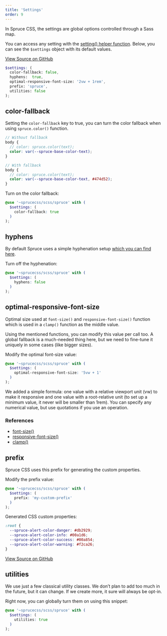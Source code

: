 ```yaml
---
title: 'Settings'
order: 9
---
```


<p class="lead">In Spruce CSS, the settings are global options controlled through a Sass map.</p>

You can access any setting with the [setting() helper function](/docs/sass/functions#setting). Below, you can see the `$settings` object with its default values.

[View Source on GitHub](https://github.com/conedevelopment/sprucecss/blob/main/scss/variable/_index.scss#L6)

```scss
$settings: (
  color-fallback: false,
  hyphens:  true,
  optimal-responsive-font-size: '2vw + 1rem',
  prefix: 'spruce',
  utilities: false
);
```

## color-fallback

Setting the `color-fallback` key to true, you can turn the color fallback when using `spruce.color()` function.

```scss
// Without fallback
body {
  // color: spruce.color(text);
  color: var(--spruce-base-color-text);
}

// With fallback
body {
  // color: spruce.color(text);
  color: var(--spruce-base-color-text, #474d52);
}
```

Turn on the color fallback:

```scss
@use '~sprucecss/scss/spruce' with (
  $settings: (
    color-fallback: true
  )
);
```

## hyphens

By default Spruce uses a simple hyphenation setup [which you can find here](https://github.com/conedevelopment/sprucecss/blob/main/scss/_typography.scss#L12).


Turn off the hyphenation:

```scss
@use '~sprucecss/scss/spruce' with (
  $settings: (
    hyphens: false
  )
);
```

## optimal-responsive-font-size

Optimal size used at `font-size()` and `responsive-font-size()` function which is used in a `clamp()` function as the middle value.

Using the mentioned functions, you can modify this value per call too. A global fallback is a much-needed thing here, but we need to fine-tune it uniquely in some cases (like bigger sizes).

Modify the optimal font-size value:

```scss
@use '~sprucecss/scss/spruce' with (
  $settings: (
    optimal-responsive-font-size: '5vw + 1'
  )
);
```
<Notification type="info">
We added a simple formula: one value with a relative viewport unit (vw) to make it responsive and one value with a root-relative unit (to set up a minimum value, it never will be smaller than 1rem). You can specify any numerical value, but use quotations if you use an operation.
</Notification>

### References
- [font-size()](/docs/sass/functions/#font-size)
- [responsive-font-size()](/docs/sass/functions/#responsive-font-size)
- [clamp()](https://developer.mozilla.org/en-US/docs/Web/CSS/clamp())

## prefix

Spruce CSS uses this prefix for generating the custom properties.

Modify the prefix value:

```scss
@use '~sprucecss/scss/spruce' with (
  $settings: (
    prefix: 'my-custom-prefix'
  )
);
```
Generated CSS custom properties:

```css
:root {
  --spruce-alert-color-danger: #db2929;
  --spruce-alert-color-info: #00a1d6;
  --spruce-alert-color-success: #00a854;
  --spruce-alert-color-warning: #f2ca26;
}
```

[View Source on GitHub](https://github.com/conedevelopment/sprucecss/blob/main/scss/_root.scss)

## utilities

We use just a few classical utility classes. We don’t plan to add too much in the future, but it can change. If we create more, it sure will always be opt-in.

Right now, you can globally turn them on using this snippet:

```scss
@use '~sprucecss/scss/spruce' with (
  $settings: (
    utilities: true
  )
);
```
